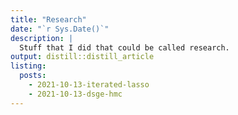```yaml
---
title: "Research"
date: "`r Sys.Date()`"
description: |
  Stuff that I did that could be called research.
output: distill::distill_article
listing: 
  posts:
    - 2021-10-13-iterated-lasso
    - 2021-10-13-dsge-hmc
---
```






